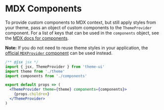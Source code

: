 

# MDX Components

To provide custom components to MDX context, but still apply styles from your theme, pass an object of custom components to the `ThemeProvider` component.
For a list of keys that can be used in the `components` object, see the [MDX docs for components](https://mdxjs.com/getting-started/#table-of-components).

**Note:** If you do not need to reuse theme styles in your application, the [official `MDXProvider` component](https://mdxjs.com/advanced/components#mdxprovider) can be used instead.

```jsx
/** @jsx jsx */
import { jsx, ThemeProvider } from 'theme-ui'
import theme from './theme'
import components from './components'

export default props => (
  <ThemeProvider theme={theme} components={components}>
    {props.children}
  </ThemeProvider>
)
```
